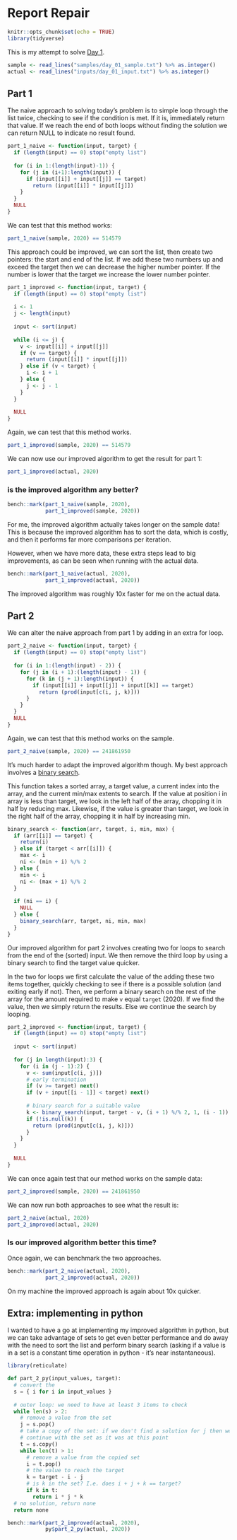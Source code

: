 # Report Repair

```r
knitr::opts_chunk$set(echo = TRUE)
library(tidyverse)
```

This is my attempt to solve [Day 1](https://adventofcode.com/2020/day/1).

```r
sample <- read_lines("samples/day_01_sample.txt") %>% as.integer()
actual <- read_lines("inputs/day_01_input.txt") %>% as.integer()
```

## Part 1

The naive approach to solving today's problem is to simple loop through the list twice, checking to see if the condition
is met. If it is, immediately return that value. If we reach the end of both loops without finding the solution we can
return NULL to indicate no result found.

```r
part_1_naive <- function(input, target) {
  if (length(input) == 0) stop("empty list")
  
  for (i in 1:(length(input)-1)) {
    for (j in (i+1):length(input)) {
      if (input[[i]] + input[[j]] == target)
        return (input[[i]] * input[[j]])
    }
  }
  NULL
}
```

We can test that this method works:
```r
part_1_naive(sample, 2020) == 514579
```

This approach could be improved, we can sort the list, then create two pointers: the start and end of the list. If we
add these two numbers up and exceed the target then we can decrease the higher number pointer. If the number is lower
that the target we increase the lower number pointer.

```r
part_1_improved <- function(input, target) {
  if (length(input) == 0) stop("empty list")
  
  i <- 1
  j <- length(input)
  
  input <- sort(input)
  
  while (i <= j) {
    v <- input[[i]] + input[[j]]
    if (v == target) {
      return (input[[i]] * input[[j]])
    } else if (v < target) {
      i <- i + 1
    } else {
      j <- j - 1
    }
  }
  
  NULL
}
```

Again, we can test that this method works.

```r
part_1_improved(sample, 2020) == 514579
```

We can now use our improved algorithm to get the result for part 1:

```r
part_1_improved(actual, 2020)
```

### is the improved algorithm any better?

```r
bench::mark(part_1_naive(sample, 2020),
            part_1_improved(sample, 2020))
```

For me, the improved algorithm actually takes longer on the sample data! This is because the improved algorithm has to
sort the data, which is costly, and then it performs far more comparisons per iteration.

However, when we have more data, these extra steps lead to big improvements, as can be seen when running with the actual
data.

```r
bench::mark(part_1_naive(actual, 2020),
            part_1_improved(actual, 2020))
```

The improved algorithm was roughly 10x faster for me on the actual data.

## Part 2

We can alter the naive approach from part 1 by adding in an extra for loop.

```r
part_2_naive <- function(input, target) {
  if (length(input) == 0) stop("empty list")
  
  for (i in 1:(length(input) - 2)) {
    for (j in (i + 1):(length(input) - 1)) {
      for (k in (j + 1):length(input)) {
        if (input[[i]] + input[[j]] + input[[k]] == target)
          return (prod(input[c(i, j, k)]))
      }
    }
  }
  NULL
}
```

Again, we can test that this method works on the sample.

```r
part_2_naive(sample, 2020) == 241861950
```

It's much harder to adapt the improved algorithm though. My best approach involves a [binary search](https://en.wikipedia.org/wiki/Binary_search_algorithm).

This function takes a sorted array, a target value, a current index into the array, and the current min/max extents to
search. If the value at position i in array is less than target, we look in the left half of the array, chopping it in
half by reducing max. Likewise, if the value is greater than target, we look in the right half of the array, chopping it
in half by increasing min.

```r
binary_search <- function(arr, target, i, min, max) {
  if (arr[[i]] == target) {
    return(i)
  } else if (target < arr[[i]]) {
    max <- i
    ni <- (min + i) %/% 2
  } else {
    min <- i
    ni <- (max + i) %/% 2
  }
  
  if (ni == i) {
    NULL
  } else {
    binary_search(arr, target, ni, min, max)
  }
}
```

Our improved algorithm for part 2 involves creating two for loops to search from the end of the (sorted) input. We then
remove the third loop by using a binary search to find the target value quicker.

In the two for loops we first calculate the value of the adding these two items together, quickly checking to see if
there is a possible solution (and exiting early if not). Then, we perform a binary search on the rest of the array for
the amount required to make `v` equal `target` (2020). If we find the value, then we simply return the results. Else we
continue the search by looping.

```r
part_2_improved <- function(input, target) {
  if (length(input) == 0) stop("empty list")
  
  input <- sort(input)
  
  for (j in length(input):3) {
    for (i in (j - 1):2) {
      v <- sum(input[c(i, j)])
      # early termination
      if (v >= target) next()
      if (v + input[[i - 1]] < target) next()
      
      # binary search for a suitable value
      k <- binary_search(input, target - v, (i + 1) %/% 2, 1, (i - 1))
      if (!is.null(k)) {
        return (prod(input[c(i, j, k)]))
      }
    }
  }
  
  NULL
}
```

We can once again test that our method works on the sample data:

```r
part_2_improved(sample, 2020) == 241861950
```

We can now run both approaches to see what the result is:

```r
part_2_naive(actual, 2020)
part_2_improved(actual, 2020)
```

### Is our improved algorithm better this time?

Once again, we can benchmark the two approaches.

```r
bench::mark(part_2_naive(actual, 2020),
            part_2_improved(actual, 2020))
```

On my machine the improved approach is again about 10x quicker.

## Extra: implementing in python

I wanted to have a go at implementing my improved algorithm in python, but we can take advantage of sets to get even
better performance and do away with the need to sort the list and perform binary search (asking if a value is in a set
is a constant time operation in python - it's near instantaneous).

```r
library(reticulate)
```

```python
def part_2_py(input_values, target):
  # convert the 
  s = { i for i in input_values }
  
  # outer loop: we need to have at least 3 items to check
  while len(s) > 2:
    # remove a value from the set
    j = s.pop()
    # take a copy of the set: if we don't find a solution for j then we need to
    # continue with the set as it was at this point
    t = s.copy()
    while len(t) > 1:
      # remove a value from the copied set
      i = t.pop()
      # the value to reach the target
      k = target - i - j
      # is k in the set? I.e. does i + j + k == target?
      if k in t:
        return i * j * k
  # no solution, return none
  return none
```


```r
bench::mark(part_2_improved(actual, 2020),
            py$part_2_py(actual, 2020))
```
